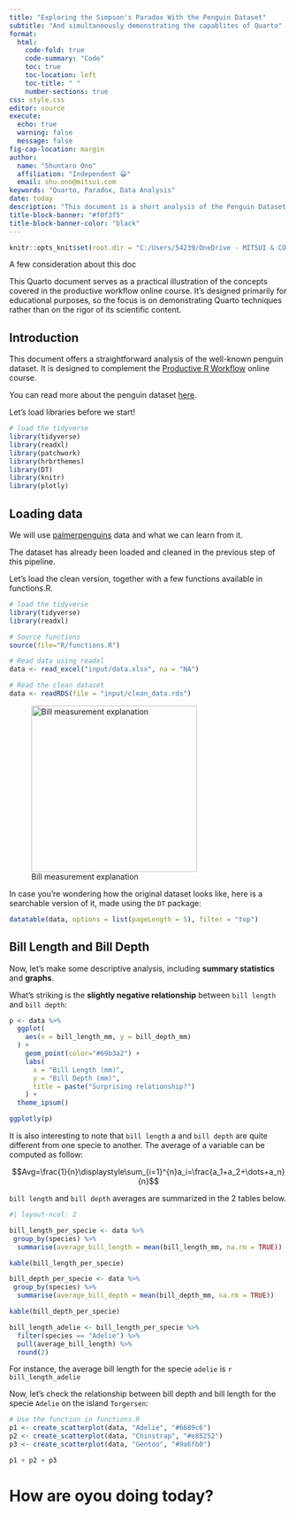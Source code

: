 ```yaml
---
title: "Exploring the Simpson's Paradox With the Penguin Dataset"
subtitle: "And simultaneously demonstrating the capablites of Quarto"
format: 
  html:
    code-fold: true
    code-summary: "Code"
    toc: true
    toc-location: left
    toc-title: " "
    number-sections: true
css: style.css
editor: source
execute:
  echo: true
  warning: false
  message: false
fig-cap-location: margin
author:
  name: "Shuntaro Ono"
  affiliation: "Independent 😀"
  email: shu.ono@mitsui.com
keywords: "Quarto, Paradox, Data Analysis"
date: today
description: "This document is a short analysis of the Penguin Dataset. It explores the relationship between bill length and bill depth and show how important it is to consider group effects."
title-block-banner: "#f0f3f5"
title-block-banner-color: "black"
---
```


```r
knitr::opts_knit$set(root.dir = "C:/Users/54239/OneDrive - MITSUI & CO., LTD/R/productive-r-workflow")
```

::: {.callout-caution collapse="true"}
A few consideration about this doc

This Quarto document serves as a practical illustration of the concepts covered in the productive workflow online course. It’s designed primarily for educational purposes, so the focus is on demonstrating Quarto techniques rather than on the rigor of its scientific content.
:::

## Introduction

This document offers a straightforward analysis of the well-known penguin dataset. It is designed to complement the [Productive R Workflow](https://www.productive-r-workflow.com/) online course.

You can read more about the penguin dataset [here](https://allisonhorst.github.io/palmerpenguins/).

Let’s load libraries before we start!

```r

# load the tidyverse
library(tidyverse)
library(readxl)
library(patchwork)
library(hrbrthemes)
library(DT)
library(knitr)
library(plotly)

```

## Loading data

We will use [palmerpenguins](https://allisonhorst.github.io/palmerpenguins/) data and what we can learn from it.

The dataset has already been loaded and cleaned in the previous step of this pipeline.

Let’s load the clean version, together with a few functions available in functions.R.

```r

# load the tidyverse
library(tidyverse)
library(readxl)

# Source functions
source(file="R/functions.R")

# Read data using readxl
data <- read_excel("input/data.xlsx", na = "NA")

# Read the clean dataset
data <- readRDS(file = "input/clean_data.rds")
```

![Bill measurement explanation](asset/culmen_depth.png){width="300"}

In case you're wondering how the original dataset looks like, here is a searchable version of it, made using the `DT` package:

```r
datatable(data, options = list(pageLength = 5), filter = "top")
```

## Bill Length and Bill Depth

Now, let's make some descriptive analysis, including <b>summary statistics</b> and <b>graphs</b>.

What's striking is the <b>slightly negative relationship</b> between `bill length` and `bill depth`:

```r

p <- data %>%
  ggplot(
    aes(x = bill_length_mm, y = bill_depth_mm)
  ) +
    geom_point(color="#69b3a2") +
    labs(
      x = "Bill Length (mm)",
      y = "Bill Depth (mm)",
      title = paste("Surprising relationship?")
    ) + 
  theme_ipsum()

ggplotly(p)

```

It is also interesting to note that `bill length` a and `bill depth` are quite different from one specie to another. The average of a variable can be computed as follow:

$$Avg=\frac{1}{n}\displaystyle\sum_{i=1}^{n}a_i=\frac{a_1+a_2+\dots+a_n}{n}$$

`bill length` and `bill depth` averages are summarized in the 2 tables below.

```r
#| layout-ncol: 2

bill_length_per_specie <- data %>%
 group_by(species) %>% 
  summarise(average_bill_length = mean(bill_length_mm, na.rm = TRUE))

kable(bill_length_per_specie)

bill_depth_per_specie <- data %>%
 group_by(species) %>% 
  summarise(average_bill_depth = mean(bill_depth_mm, na.rm = TRUE))

kable(bill_depth_per_specie)

bill_length_adelie <- bill_length_per_specie %>%
  filter(species == "Adelie") %>%
  pull(average_bill_length) %>%
  round(2)

```

For instance, the average bill length for the specie `adelie` is `r bill_length_adelie`

Now, let's check the relationship between bill depth and bill length for the specie `Adelie` on the island `Torgersen`:

```r

# Use the function in functions.R
p1 <- create_scatterplot(data, "Adelie", "#6689c6")
p2 <- create_scatterplot(data, "Chinstrap", "#e85252")
p3 <- create_scatterplot(data, "Gentoo", "#9a6fb0")

p1 + p2 + p3
```

# How are oyou doing today?

